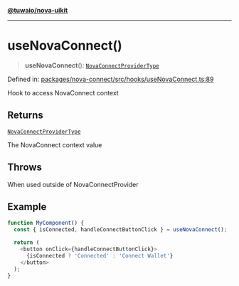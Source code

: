 [**@tuwaio/nova-uikit**](../../../../README.md)

***

# useNovaConnect()

> **useNovaConnect**(): [`NovaConnectProviderType`](../interfaces/NovaConnectProviderType.md)

Defined in: [packages/nova-connect/src/hooks/useNovaConnect.ts:89](https://github.com/TuwaIO/nova-uikit/blob/bd692251dc97f123d2fb354ca79bc6d98c48d8a8/packages/nova-connect/src/hooks/useNovaConnect.ts#L89)

Hook to access NovaConnect context

## Returns

[`NovaConnectProviderType`](../interfaces/NovaConnectProviderType.md)

The NovaConnect context value

## Throws

When used outside of NovaConnectProvider

## Example

```typescript
function MyComponent() {
  const { isConnected, handleConnectButtonClick } = useNovaConnect();

  return (
    <button onClick={handleConnectButtonClick}>
      {isConnected ? 'Connected' : 'Connect Wallet'}
    </button>
  );
}
```
